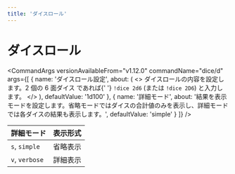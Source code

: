```yaml
---
title: 'ダイスロール'
---
```




# ダイスロール

<CommandArgs
  versionAvailableFrom="v1.12.0"
  commandName="dice/d"
  args={[
    {
      name: 'ダイスロール設定',
      about: (
        <>
          ダイスロールの内容を設定します。2 個の 6 面ダイス であれば{' '}
          <code>!dice 2d6</code> (または <code>!dice 2D6</code>) と入力します。
        </>
      ),
      defaultValue: '1d100'
    },
    {
      name: '詳細モード',
      about:
        '結果を表示モードを設定します。省略モードではダイスの合計値のみを表示し、詳細モードでは各ダイスの結果も表示します。',
      defaultValue: 'simple'
    }
  ]}
/>

| 詳細モード     | 表示形式 |
| -------------- | -------- |
| `s`, `simple`  | 省略表示 |
| `v`, `verbose` | 詳細表示 |
